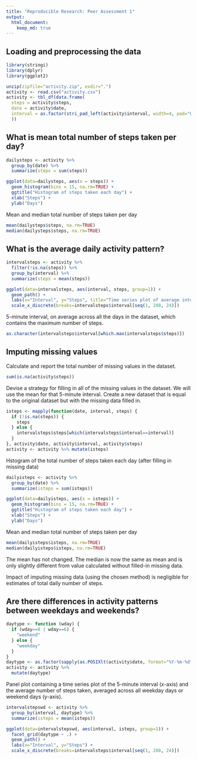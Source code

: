 ```yaml
---
title: "Reproducible Research: Peer Assessment 1"
output: 
  html_document:
    keep_md: true
---
```



## Loading and preprocessing the data

```r
library(stringi)
library(dplyr)
library(ggplot2)

unzip(zipfile="activity.zip", exdir=".")
activity <- read.csv("activity.csv")
activity <- tbl_df(data.frame(
  steps = activity$steps,
  date = activity$date,
  interval = as.factor(stri_pad_left(activity$interval, width=4, pad="0"))
  ))
```

## What is mean total number of steps taken per day?
```r
dailysteps <- activity %>%
  group_by(date) %>%
  summarize(steps = sum(steps))
```

```r
ggplot(data=dailysteps, aes(x = steps)) +
  geom_histogram(bins = 15, na.rm=TRUE) +
  ggtitle("Histogram of steps taken each day") +
  xlab("Steps") +
  ylab("Days")
```

Mean and median total number of steps taken per day
```r
mean(dailysteps$steps, na.rm=TRUE)
median(dailysteps$steps, na.rm=TRUE)
```

## What is the average daily activity pattern?
```r
intervalsteps <- activity %>%
  filter(!is.na(steps)) %>%
  group_by(interval) %>%
  summarize(steps = mean(steps))
```

```r
ggplot(data=intervalsteps, aes(interval, steps, group=1)) +
  geom_path() +
  labs(x="Interval", y="Steps", title="Time series plot of average interval steps averaged across days") +
  scale_x_discrete(breaks=intervalsteps$interval[seq(1, 288, 24)])
```

5-minute interval, on average across all the days in the dataset, which contains the maximum number of steps.
```r
as.character(intervalsteps$interval[which.max(intervalsteps$steps)])
```

## Imputing missing values
Calculate and report the total number of missing values in the dataset.
```r
sum(is.na(activity$steps))
```

Devise a strategy for filling in all of the missing values in the dataset. We will use the mean for that 5-minute interval. Create a new dataset that is equal to the original dataset but with the missing data filled in.
```r
isteps <- mapply(function(date, interval, steps) {
  if (!is.na(steps)) {
    steps
  } else {
    intervalsteps$steps[which(intervalsteps$interval==interval)]
  }
}, activity$date, activity$interval, activity$steps)
activity <- activity %>% mutate(isteps)
```
Hstogram of the total number of steps taken each day (after filling in missing data)
```r
dailyisteps <- activity %>%
  group_by(date) %>%
  summarize(isteps = sum(isteps))
```

```r
ggplot(data=dailyisteps, aes(x = isteps)) +
  geom_histogram(bins = 15, na.rm=TRUE) +
  ggtitle("Histogram of steps taken each day") +
  xlab("Steps") +
  ylab("Days")
```

Mean and median total number of steps taken per day
```r
mean(dailyisteps$isteps, na.rm=TRUE)
median(dailyisteps$isteps, na.rm=TRUE)
```
The mean has not changed. The median is now the same as mean and is only slightly different from value
calculated without filled-in missing data.

Impact of imputing missing data (using the chosen method) is negligible for estimates of total daily number of steps.

## Are there differences in activity patterns between weekdays and weekends?
```r
daytype <- function (wday) {
  if (wday==0 | wday==6) {
    "weekend"
  } else {
    "weekday"
  }
}
daytype <- as.factor(sapply(as.POSIXlt(activity$date, format="%Y-%m-%d")$wday, daytype))
activity <- activity %>%
  mutate(daytype)
```

Panel plot containing a time series plot of the 5-minute interval (x-axis) and the average number of steps taken,
averaged across all weekday days or weekend days (y-axis).

```r
intervalstepswd <- activity %>%
  group_by(interval, daytype) %>%
  summarize(isteps = mean(isteps))
```

```r
ggplot(data=intervalstepswd, aes(interval, isteps, group=1)) +
  facet_grid(daytype ~ .) +
  geom_path() +
  labs(x="Interval", y="Steps") +
  scale_x_discrete(breaks=intervalsteps$interval[seq(1, 288, 24)])
```

